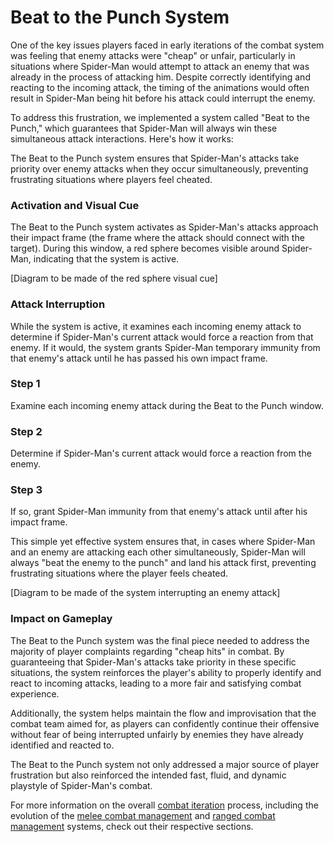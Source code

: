 
# Beat to the Punch System

One of the key issues players faced in early iterations of the combat system was feeling that enemy attacks were "cheap" or unfair, particularly in situations where Spider-Man would attempt to attack an enemy that was already in the process of attacking him. Despite correctly identifying and reacting to the incoming attack, the timing of the animations would often result in Spider-Man being hit before his attack could interrupt the enemy.

To address this frustration, we implemented a system called "Beat to the Punch," which guarantees that Spider-Man will always win these simultaneous attack interactions. Here's how it works:

<Callout type="info">
The Beat to the Punch system ensures that Spider-Man's attacks take priority over enemy attacks when they occur simultaneously, preventing frustrating situations where players feel cheated.
</Callout>

### Activation and Visual Cue

The Beat to the Punch system activates as Spider-Man's attacks approach their impact frame (the frame where the attack should connect with the target). During this window, a red sphere becomes visible around Spider-Man, indicating that the system is active.

[Diagram to be made of the red sphere visual cue]

### Attack Interruption

While the system is active, it examines each incoming enemy attack to determine if Spider-Man's current attack would force a reaction from that enemy. If it would, the system grants Spider-Man temporary immunity from that enemy's attack until he has passed his own impact frame.

<Steps>

### Step 1
Examine each incoming enemy attack during the Beat to the Punch window.

### Step 2 
Determine if Spider-Man's current attack would force a reaction from the enemy.

### Step 3
If so, grant Spider-Man immunity from that enemy's attack until after his impact frame.

</Steps>

This simple yet effective system ensures that, in cases where Spider-Man and an enemy are attacking each other simultaneously, Spider-Man will always "beat the enemy to the punch" and land his attack first, preventing frustrating situations where the player feels cheated.

[Diagram to be made of the system interrupting an enemy attack]

### Impact on Gameplay

The Beat to the Punch system was the final piece needed to address the majority of player complaints regarding "cheap hits" in combat. By guaranteeing that Spider-Man's attacks take priority in these specific situations, the system reinforces the player's ability to properly identify and react to incoming attacks, leading to a more fair and satisfying combat experience.

Additionally, the system helps maintain the flow and improvisation that the combat team aimed for, as players can confidently continue their offensive without fear of being interrupted unfairly by enemies they have already identified and reacted to.

<Callout type="info">
The Beat to the Punch system not only addressed a major source of player frustration but also reinforced the intended fast, fluid, and dynamic playstyle of Spider-Man's combat.
</Callout>

For more information on the overall [combat iteration](/combat-iteration) process, including the evolution of the [melee combat management](/combat-iteration/melee-combat-management) and [ranged combat management](/combat-iteration/ranged-combat-management) systems, check out their respective sections.